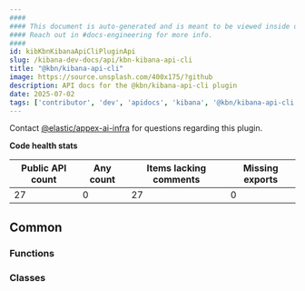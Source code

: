 ```yaml
---
####
#### This document is auto-generated and is meant to be viewed inside our experimental, new docs system.
#### Reach out in #docs-engineering for more info.
####
id: kibKbnKibanaApiCliPluginApi
slug: /kibana-dev-docs/api/kbn-kibana-api-cli
title: "@kbn/kibana-api-cli"
image: https://source.unsplash.com/400x175/?github
description: API docs for the @kbn/kibana-api-cli plugin
date: 2025-07-02
tags: ['contributor', 'dev', 'apidocs', 'kibana', '@kbn/kibana-api-cli']
---
```




Contact [@elastic/appex-ai-infra](https://github.com/orgs/elastic/teams/appex-ai-infra) for questions regarding this plugin.

**Code health stats**

| Public API count  | Any count | Items lacking comments | Missing exports |
|-------------------|-----------|------------------------|-----------------|
| 27 | 0 | 27 | 0 |

## Common

### Functions
<DocDefinitionList data={kbnKibanaApiCliObj.common.functions}/>

### Classes
<DocDefinitionList data={kbnKibanaApiCliObj.common.classes}/>


